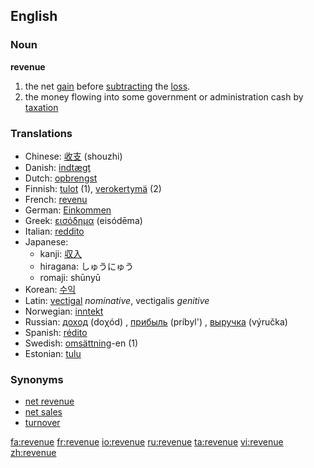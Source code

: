 ==English==

===Noun===
'''revenue'''

#the net [[gain]] before [[subtract]]ing the [[loss]].
#the money flowing into some government or administration cash by [[taxation]]

===Translations===
*Chinese: [[收支]] (shouzhi)
*Danish: [[indtægt]]
*Dutch: [[opbrengst]]
*Finnish: [[tulot]] (1), [[verokertymä]] (2)
*French: [[revenu]]
*German: [[Einkommen]]
*Greek: [[εισόδημα]] (eisódēma)
*Italian: [[reddito]]
*Japanese: 
**kanji: [[収入]]
**hiragana: しゅうにゅう
**romaji: shūnyū
*Korean: [[수익]]
*Latin: [[vectigal]] ''nominative'', vectigalis ''genitive''
*Norwegian: [[inntekt]]
*Russian: [[доход]] (doχód) {{m}}, [[прибыль]] (príbyl') {{f}}, [[выручка]] (výručka) {{f}}
*Spanish: [[rédito]]
*Swedish: [[omsättning]]-en (1)
*Estonian: [[tulu]]

===Synonyms===
*[[net revenue]]
*[[net sales]]
*[[turnover]]

[[fa:revenue]]
[[fr:revenue]]
[[io:revenue]]
[[ru:revenue]]
[[ta:revenue]]
[[vi:revenue]]
[[zh:revenue]]